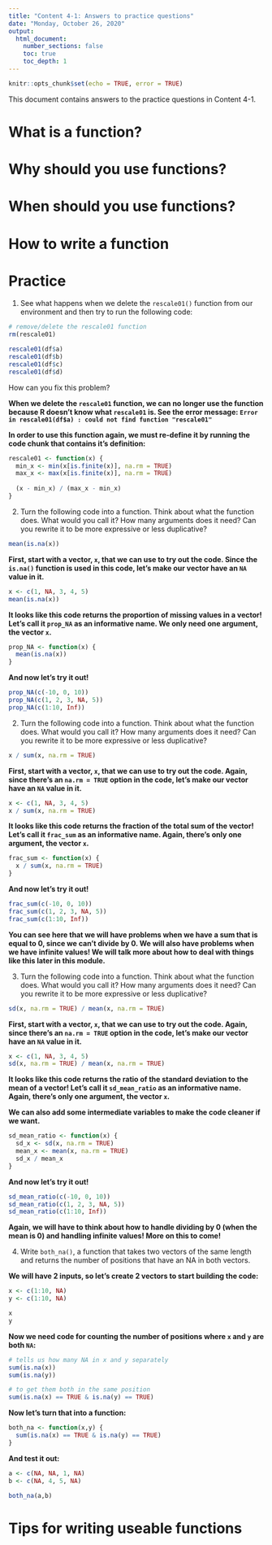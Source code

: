 ```yaml
---
title: "Content 4-1: Answers to practice questions"
date: "Monday, October 26, 2020"
output: 
  html_document:
    number_sections: false
    toc: true
    toc_depth: 1
---
```

```r
knitr::opts_chunk$set(echo = TRUE, error = TRUE)
```

This document contains answers to the practice questions in Content 4-1. 

# What is a function?

# Why should you use functions?

# When should you use functions?

# How to write a function

# Practice 

1. See what happens when we delete the `rescale01()` function from our environment and then try to run the following code:
```r
# remove/delete the rescale01 function
rm(rescale01)

rescale01(df$a)
rescale01(df$b)
rescale01(df$c)
rescale01(df$d)
```
How can you fix this problem?

**When we delete the `rescale01` function, we can no longer use the function because R doesn't know what `rescale01` is.  See the error message: `Error in rescale01(df$a) : could not find function "rescale01"`**

**In order to use this function again, we must re-define it by running the code chunk that contains it's definition:**
```r
rescale01 <- function(x) {
  min_x <- min(x[is.finite(x)], na.rm = TRUE)
  max_x <- max(x[is.finite(x)], na.rm = TRUE)
  
  (x - min_x) / (max_x - min_x)
}
```

2. Turn the following code into a function.  Think about what the function does. What would you call it? How many arguments does it need? Can you rewrite it to be more expressive or less duplicative?
```r
mean(is.na(x))
```

**First, start with a vector, `x`, that we can use to try out the code.  Since the `is.na()` function is used in this code, let's make our vector have an `NA` value in it.**
```r
x <- c(1, NA, 3, 4, 5)
mean(is.na(x))
```

**It looks like this code returns the proportion of missing values in a vector!  Let's call it `prop_NA` as an informative name. We only need one argument, the vector `x`.**
```r
prop_NA <- function(x) {
  mean(is.na(x))
}
```

**And now let's try it out!**

```r
prop_NA(c(-10, 0, 10))
prop_NA(c(1, 2, 3, NA, 5))
prop_NA(c(1:10, Inf))
```

2. Turn the following code into a function.  Think about what the function does. What would you call it? How many arguments does it need? Can you rewrite it to be more expressive or less duplicative?
```r
x / sum(x, na.rm = TRUE)
```

**First, start with a vector, `x`, that we can use to try out the code.  Again, since there's an `na.rm = TRUE` option in the code, let's make our vector have an `NA` value in it.**
```r
x <- c(1, NA, 3, 4, 5)
x / sum(x, na.rm = TRUE)
```

**It looks like this code returns the fraction of the total sum of the vector!  Let's call it `frac_sum` as an informative name. Again, there's only one argument, the vector `x`.**
```r
frac_sum <- function(x) {
  x / sum(x, na.rm = TRUE)
}
```

**And now let's try it out!**

```r
frac_sum(c(-10, 0, 10))
frac_sum(c(1, 2, 3, NA, 5))
frac_sum(c(1:10, Inf))
```

**You can see here that we will have problems when we have a sum that is equal to 0, since we can't divide by 0.  We will also have problems when we have infinite values!  We will talk more about how to deal with things like this later in this module.**

3. Turn the following code into a function.  Think about what the function does. What would you call it? How many arguments does it need? Can you rewrite it to be more expressive or less duplicative?
```r
sd(x, na.rm = TRUE) / mean(x, na.rm = TRUE)
```

**First, start with a vector, `x`, that we can use to try out the code.  Again, since there's an `na.rm = TRUE` option in the code, let's make our vector have an `NA` value in it.**
```r
x <- c(1, NA, 3, 4, 5)
sd(x, na.rm = TRUE) / mean(x, na.rm = TRUE)
```

**It looks like this code returns the ratio of the standard deviation to the mean of a vector!  Let's call it `sd_mean_ratio` as an informative name. Again, there's only one argument, the vector `x`.**

**We can also add some intermediate variables to make the code cleaner if we want.**
```r
sd_mean_ratio <- function(x) {
  sd_x <- sd(x, na.rm = TRUE)
  mean_x <- mean(x, na.rm = TRUE)
  sd_x / mean_x
}
```

**And now let's try it out!**

```r
sd_mean_ratio(c(-10, 0, 10))
sd_mean_ratio(c(1, 2, 3, NA, 5))
sd_mean_ratio(c(1:10, Inf))
```

**Again, we will have to think about how to handle dividing by 0 (when the mean is 0) and handling infinite values!  More on this to come!**

4. Write `both_na()`, a function that takes two vectors of the same length and returns the number of positions that have an NA in both vectors.

**We will have 2 inputs, so let's create 2 vectors to start building the code:**
```r
x <- c(1:10, NA)
y <- c(1:10, NA)

x
y
```

**Now we need code for counting the number of positions where `x` and `y` are both `NA`:**
```r
# tells us how many NA in x and y separately
sum(is.na(x))
sum(is.na(y))

# to get them both in the same position
sum(is.na(x) == TRUE & is.na(y) == TRUE)
```

**Now let's turn that into a function:**
```r
both_na <- function(x,y) {
  sum(is.na(x) == TRUE & is.na(y) == TRUE)
}
```

**And test it out:**
```r
a <- c(NA, NA, 1, NA)
b <- c(NA, 4, 5, NA)

both_na(a,b)
```

# Tips for writing useable functions